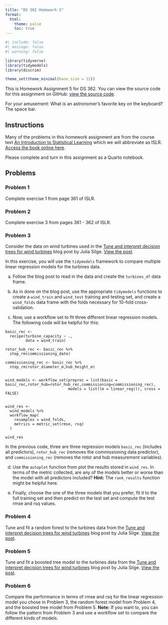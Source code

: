```yaml
---
title: "DS 362 Homework 5"
format: 
  html:
    theme: pulse  
    toc: true
---
```


```r
#| include: false
#| message: false
#| warning: false

library(tidyverse)
library(tidymodels)
library(discrim)

theme_set(theme_minimal(base_size = 12))

```

This is Homework Assignment 5 for DS 362. You can view the source code for this assignment on GitHub: [view the source code](https://github.com/jmgraham30/ds_362_assignments/blob/main/homework_05/index.qmd).

For your amusement: What is an astronomer's favorite key on the keyboard? The space bar. 

## Instructions 

Many of the problems in this homework assignment are from the course text [An Introduction to Statistical Learning](https://www.statlearning.com/) which we will abbreviate as ISLR. [Access the book online here](https://hastie.su.domains/ISLR2/ISLRv2_corrected_June_2023.pdf).

Please complete and turn in this assignment as a Quarto notebook. 


## Problems


### Problem 1

Complete exercise 1 from page 361 of ISLR. 

### Problem 2

Complete exercise 3 from pages 361 - 362 of ISLR. 

### Problem 3

Consider the data on wind turbines used in the [Tune and interpret decision trees for wind turbines](https://juliasilge.com/blog/wind-turbine/) blog post by Julia Silge. [View the post](https://juliasilge.com/blog/wind-turbine/).

In this exercise, you will use the `tidymodels` framework to compare multiple linear regression models for the turbines data. 

a. Follow the blog post to read in the data and create the `turbines_df` data frame. 

b. As in done on the blog post, use the appropriate `tidymodels` functions to create a `wind_train` and `wind_test` training and testing set, and create a `wind_folds` data frame with the folds necessary for 10-fold cross-validation. 

c. Now, use a workflow set to fit three different linear regression models. The following code will be helpful for this: 

```
basic_rec <- 
  recipe(turbine_capacity ~ ., 
         data = wind_train)

rotor_hub_rec <- basic_rec %>%
  step_rm(commissioning_date)

commissioning_rec <- basic_rec %>%
  step_rm(rotor_diameter_m,hub_height_m)


wind_models <- workflow_set(preproc = list(basic = basic_rec,rotor_hub=rotor_hub_rec,commissioning=commissioning_rec),
                            models = list(lm = linear_reg()), cross = FALSE)


wind_res <-
  wind_models %>% 
  workflow_map(
    resamples = wind_folds,
    metrics = metric_set(rmse, rsq)
  )
  
wind_res  

```

In the previous code, three are three regression models `basic_rec` (includes all predictors), `rotor_hub_rec` (removes the commissioning data predictor), and `commissioning_rec` (removes the rotor and hub measurement variables).  

d. Use the `autoplot` function from plot the results stored in `wind_res`. In terms of the metric collected, are any of the models better or worse than the model with all predictors included? **Hint:** The `rank_results` function might be helpful here. 

e. Finally, choose the one of the three models that you prefer, fit it to the full training set and then predict on the test set and compute the test rmse and rsq values. 

### Problem 4

Tune and fit a random forest to the turbines data from the [Tune and interpret decision trees for wind turbines](https://juliasilge.com/blog/wind-turbine/) blog post by Julia Silge. [View the post](https://juliasilge.com/blog/wind-turbine/).

### Problem 5

Tune and fit a boosted tree model to the turbines data from the [Tune and interpret decision trees for wind turbines](https://juliasilge.com/blog/wind-turbine/) blog post by Julia Silge. [View the post](https://juliasilge.com/blog/wind-turbine/).

### Problem 6

Compare the performance in terms of rmse and rsq for the linear regression model you chose in Problem 3, the random forest model from Problem 4, and the boosted tree model from Problem 5. **Note:** If you want to, you can follow the pattern from Problem 3 and use a workflow set to compare the different kinds of models.  



